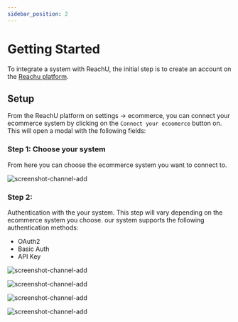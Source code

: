 ```yaml
---
sidebar_position: 2
---
```


# Getting Started

To integrate a system with ReachU, the initial step is to create an account on the [Reachu platform](https://test.reachu.io/).


## Setup

From the ReachU platform on settings -> ecommerce, you can connect your ecommerce system by clicking on the `Connect your ecoomerce` button on. This will open a modal with the following fields:

### Step 1: Choose your system
From here you can choose the ecommerce system you want to connect to.


![screenshot-channel-add](/static/universal-ecommerce/choose-ecom.png)

### Step 2: 
Authentication with the your system. This step will vary depending on the ecommerce system you choose. our system supports the following authentication methods:

- OAuth2
- Basic Auth
- API Key


![screenshot-channel-add](/static/universal-ecommerce/choose-ecom.png)



![screenshot-channel-add](/static/universal-ecommerce/choose-ecom.png)

![screenshot-channel-add](/static/universal-ecommerce/choose-ecom.png)

![screenshot-channel-add](/static/universal-ecommerce/choose-ecom.png)
